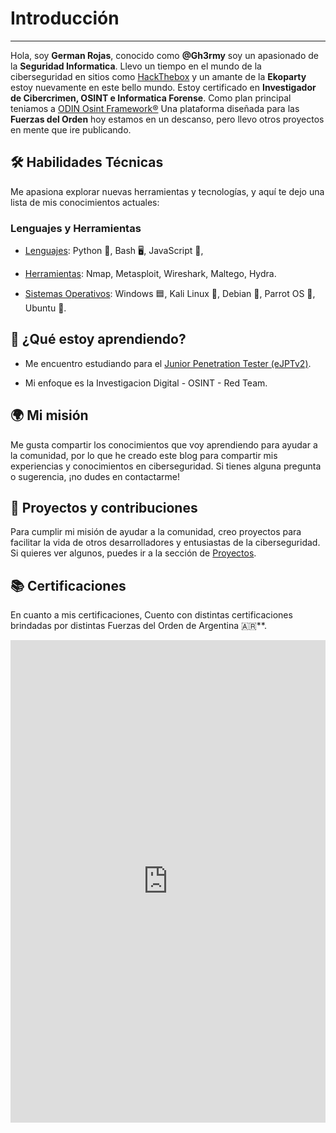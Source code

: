 
















<BaseLayout title="Home">

  <BaseCard title="Home" image="/banner.jpeg">

# Introducción



---

Hola, soy **German Rojas**, conocido como **@Gh3rmy** soy un apasionado de la **Seguridad Informatica**. Llevo un tiempo en el mundo de la ciberseguridad en sitios como [HackThebox](https://app.hackthebox.com/profile/72984) y un amante de la **Ekoparty** estoy nuevamente en este bello mundo. Estoy certificado en **Investigador de Cibercrimen, OSINT e Informatica Forense**. Como plan principal teniamos a [ODIN Osint Framework®](https://github.com/Gh3rmy/ODIN-OSINT-Framework) Una plataforma diseñada para las **Fuerzas del Orden** hoy estamos en un descanso, pero llevo otros proyectos en mente que ire publicando.





## 🛠 **Habilidades Técnicas**



Me apasiona explorar nuevas herramientas y tecnologías, y aquí te dejo una lista de mis conocimientos actuales:



### **Lenguajes y Herramientas**



- <ins>Lenguajes</ins>: Python 🐍, Bash 🖥️, JavaScript 💛,

- <ins>Herramientas</ins>: Nmap, Metasploit, Wireshark, Maltego, Hydra.

- <ins>Sistemas Operativos</ins>: Windows 🟦, Kali Linux 🐧, Debian 🐧, Parrot OS 🐧, Ubuntu 🐧.





## 🌱 **¿Qué estoy aprendiendo?**



- Me encuentro estudiando para el [Junior Penetration Tester (eJPTv2)](https://security.ine.com/certifications/ejpt-certification/).

- Mi enfoque es la Investigacion Digital - OSINT - Red Team.



## 🌍 **Mi misión**



Me gusta compartir los conocimientos que voy aprendiendo para ayudar a la comunidad, por lo que he creado este blog para compartir mis experiencias y conocimientos en ciberseguridad. Si tienes alguna pregunta o sugerencia, ¡no dudes en contactarme!



## 🎯 **Proyectos y contribuciones**



Para cumplir mi misión de ayudar a la comunidad, creo proyectos para facilitar la vida de otros desarrolladores y entusiastas de la ciberseguridad. Si quieres ver algunos, puedes ir a la sección de [Proyectos](/project).



## 📚 **Certificaciones**



En cuanto a mis certificaciones, Cuento con distintas certificaciones brindadas por distintas Fuerzas del Orden de Argentina 🇦🇷**. 



<iframe src="https://www.linkedin.com/embed/feed/update/urn:li:share:7237534628952109056" height="772" width="504" frameborder="0" allowfullscreen="" title="Publicación integrada"></iframe>



  </BaseCard>

</BaseLayout>
